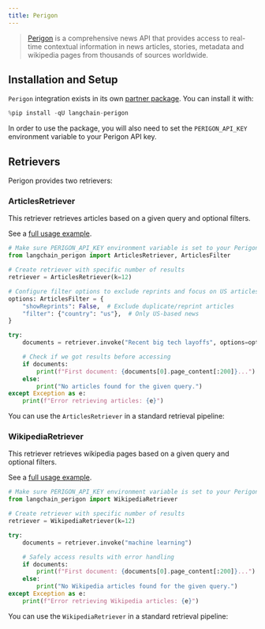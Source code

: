```yaml
---
title: Perigon
---
```


>[Perigon](https://perigon.io/) is a comprehensive news API that provides access to real-time contextual information in news articles, stories, metadata and wikipedia pages from thousands of sources worldwide.
>

## Installation and Setup

`Perigon` integration exists in its own [partner package](https://pypi.org/project/langchain-perigon/). You can install it with:

```python
%pip install -qU langchain-perigon
```

In order to use the package, you will also need to set the `PERIGON_API_KEY` environment variable to your Perigon API key.

## Retrievers

Perigon provides two retrievers:

### ArticlesRetriever

This retriever retrieves articles based on a given query and optional filters.

See a [full usage example](/oss/integrations/retrievers/perigon#using-articlesretriever).

```python
# Make sure PERIGON_API_KEY environment variable is set to your Perigon API key
from langchain_perigon import ArticlesRetriever, ArticlesFilter

# Create retriever with specific number of results
retriever = ArticlesRetriever(k=12)

# Configure filter options to exclude reprints and focus on US articles
options: ArticlesFilter = {
    "showReprints": False,  # Exclude duplicate/reprint articles
    "filter": {"country": "us"},  # Only US-based news
}

try:
    documents = retriever.invoke("Recent big tech layoffs", options=options)

    # Check if we got results before accessing
    if documents:
        print(f"First document: {documents[0].page_content[:200]}...")
    else:
        print("No articles found for the given query.")
except Exception as e:
    print(f"Error retrieving articles: {e}")
```

You can use the `ArticlesRetriever` in a standard retrieval pipeline:

### WikipediaRetriever

This retriever retrieves wikipedia pages based on a given query and optional filters.

See a [full usage example](/oss/integrations/retrievers/perigon#using-wikipediaretriever).

```python
# Make sure PERIGON_API_KEY environment variable is set to your Perigon API key
from langchain_perigon import WikipediaRetriever

# Create retriever with specific number of results
retriever = WikipediaRetriever(k=12)

try:
    documents = retriever.invoke("machine learning")

    # Safely access results with error handling
    if documents:
        print(f"First document: {documents[0].page_content[:200]}...")
    else:
        print("No Wikipedia articles found for the given query.")
except Exception as e:
    print(f"Error retrieving Wikipedia articles: {e}")
```

You can use the `WikipediaRetriever` in a standard retrieval pipeline:
